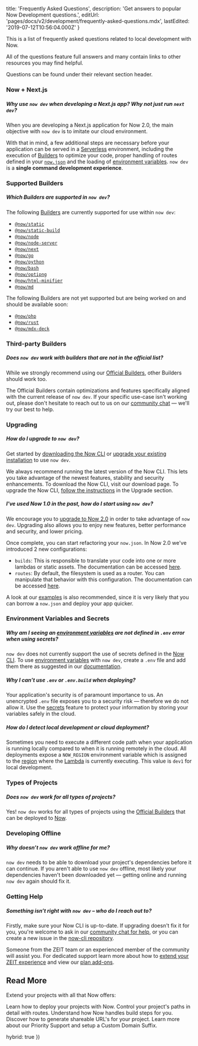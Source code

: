 
  title: 'Frequently Asked Questions',
  description: 'Get answers to popular Now Development questions.',
  editUrl: 'pages/docs/v2/development/frequently-asked-questions.mdx',
  lastEdited: '2019-07-12T10:56:04.000Z'
}

This is a list of frequently asked questions related to local development with Now.

All of the questions feature full answers and many contain links to other resources you may find helpful.

Questions can be found under their relevant section header.

### Now + Next.js

##### Why use `now dev` when developing a Next.js app? Why not just run `next dev`?

When you are developing a Next.js application for Now 2.0, the main objective with `now dev` is to imitate our cloud environment.

With that in mind, a few additional steps are necessary before your application can be served in a [Serverless](/docs/v2/deployments/concepts/lambdas/) environment, including the execution of [Builders](/docs/v2/deployments/builders/overview) to optimize your code, proper handling of routes defined in your [`now.json`](/docs/v2/deployments/configuration/) and the loading of [environment variables](/docs/v2/development/environment-variables). `now dev` is a **single command development experience**.

### Supported Builders

##### Which Builders are supported in `now dev`?

The following [Builders](/docs/v2/deployments/builders/overview) are currently supported for use within `now dev`:

- [`@now/static`](/docs/v2/deployments/official-builders/static-now-static)
- [`@now/static-build`](/docs/v2/deployments/official-builders/static-build-now-static-build/)
- [`@now/node`](/docs/v2/deployments/official-builders/node-js-now-node/)
- [`@now/node-server`](/docs/v2/deployments/official-builders/node-js-server-now-node-server/)
- [`@now/next`](/docs/v2/deployments/official-builders/next-js-now-next/)
- [`@now/go`](/docs/v2/deployments/official-builders/go-now-go/)
- [`@now/python`](/docs/v2/deployments/official-builders/python-now-python/)
- [`@now/bash`](/docs/v2/deployments/official-builders/bash-now-bash/)
- [`@now/optipng`](/docs/v2/deployments/official-builders/optipng-now-optipng/)
- [`@now/html-minifier`](/docs/v2/deployments/official-builders/html-minifier-now-html-minifier/)
- [`@now/md`](/docs/v2/deployments/official-builders/markdown-now-md/)

The following Builders are not yet supported but are being worked on and should be available soon:

- [`@now/php`](/docs/v2/deployments/official-builders/php-now-php/)
- [`@now/rust`](/docs/v2/deployments/official-builders/now-rust/)
- [`@now/mdx-deck`](/docs/v2/deployments/official-builders/mdx-deck-now-mdx-deck/)

### Third-party Builders

##### Does `now dev` work with builders that are not in the official list?

While we strongly recommend using our [Official Builders](/docs/v2/deployments/builders/overview), other Builders should work too.

The Official Builders contain optimizations and features specifically aligned with the current release of `now dev`. If your specific use-case isn't working out, please don't hesitate to reach out to us on our [community chat](https://zeit.co/chat) — we'll try our best to help.

### Upgrading

##### How do I upgrade to `now dev`?

Get started by [downloading the Now CLI](/docs/v2/getting-started/installation/#now-cli) or [upgrade your existing installation](/guides/updating-now-cli/) to use `now dev`.

We always recommend running the latest version of the Now CLI. This lets you take advantage of the newest features, stability and security enhancements. To download the Now CLI, visit our download page. To upgrade the Now CLI, [follow the instructions](/guides/updating-now-cli/) in the Upgrade section.

##### I've used Now 1.0 in the past, how do I start using `now dev`?

We encourage you to [upgrade to Now 2.0](/guides/upgrade-to-2-0) in order to take advantage of `now dev`. Upgrading also allows you to enjoy new features, better performance and security, and lower pricing.

Once complete, you can start refactoring your `now.json`. In Now 2.0 we've introduced 2 new configurations:

- `builds`: This is responsible to translate your code into one or more lambdas or static assets. The documentation can be accessed [here](/docs/v2/deployments/configuration/#builds).
- `routes`: By default, the filesystem is used as a router. You can manipulate that behavior with this configuration. The documentation can be accessed [here](/docs/v2/deployments/configuration/#routes).

A look at our [examples](https://github.com/zeit/now-examples) is also recommended, since it is very likely that you can borrow a `now.json` and deploy your app quicker.

### Environment Variables and Secrets

##### Why am I seeing an [environment variables](/docs/v2/development/environment-variables) are not defined in `.env` error when using secrets?

`now dev` does not currently support the use of secrets defined in the [Now CLI](/docs/v2/getting-started/installation/#now-cli). To use [environment variables](/docs/v2/development/environment-variables) with `now dev`, create a `.env` file and add them there as suggested in our [documentation](/docs/v2/development/environment-variables).

##### Why I can’t use `.env` or `.env.build` when deploying?

Your application's security is of paramount importance to us. An unencrypted `.env` file exposes you to a security risk — therefore we do not allow it. Use the [secrets](/docs/v2/deployments/environment-variables-and-secrets/) feature to protect your information by storing your variables safely in the cloud.

##### How do I detect local development or cloud deployment?

Sometimes you need to execute a different code path when your application is running locally compared to when it is running remotely in the cloud. All deployments expose a `NOW_REGION` environment variable which is assigned to the [region](/docs/v2/platform/regions-and-providers) where the [Lambda](/docs/v2/deployments/concepts/lambdas) is currently executing. This value is `dev1` for local development.

### Types of Projects

##### Does `now dev` work for all types of projects?

Yes! `now dev` works for all types of projects using the [Official Builders](/docs/v2/deployments/builders/overview) that can be deployed to [Now](http://now.sh).

### Developing Offline

##### Why doesn’t `now dev` work offline for me?

`now dev` needs to be able to download your project's dependencies before it can continue. If you aren't able to use `now dev` offline, most likely your dependencies haven't been downloaded yet — getting online and running `now dev` again should fix it.

### Getting Help

##### Something isn’t right with `now dev` – who do I reach out to?

Firstly, make sure your Now CLI is up-to-date. If upgrading doesn't fix it for you, you're welcome to ask in our [community chat for help](https://zeit.co/chat), or you can create a new issue in the [now-cli repository](https://github.com/zeit/now-cli).

Someone from the ZEIT team or an experienced member of the community will assist you. For dedicated support learn more about how to [extend your ZEIT experience](https://zeit.co/blog/add-ons) and view our [plan add-ons](https://zeit.co/pricing#addons).

## Read More

Extend your projects with all that Now offers:

<Card title="Deployment" href="/docs/v2/deployments/basics">
  Learn how to deploy your projects with Now.
</Card>

<Card title="Routes" href="/docs/v2/deployments/routes">
  Control your project's paths in detail with routes.
</Card>

<Card title="Builds" href="/docs/v2/deployments/builds">
  Understand how Now handles build steps for you.
</Card>

<Card title="Aliases" href="/docs/v2/domains-and-aliases/aliasing-a-deployment">
  Discover how to generate shareable URL's for your project.
</Card>

<Card title="Support" href="/support">
  Learn more about our Priority Support and setup a Custom Domain Suffix.
</Card>

  hybrid: true
})
